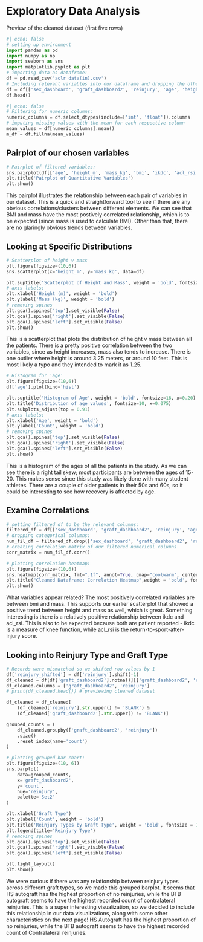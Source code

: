 # Exploratory Data Analysis

Preview of the cleaned dataset (first five rows)
```python
#| echo: false
# setting up environment
import pandas as pd
import numpy as np
import seaborn as sns
import matplotlib.pyplot as plt
# importing data as dataframe:
df = pd.read_csv('aclr data(in).csv')
# Including relevant variables into our dataframe and dropping the others:
df = df[['sex_dashboard', 'graft_dashboard2', 'reinjury', 'age', 'height_m', 'mass_kg', 'bmi', 'ikdc', 'acl_rsi', 'tegner_pre', 'tegner_now', 'lsi_ext_isok_60', 'lsi_flex_isok_60']]
df.head()
```

```python
#| echo: false
# Filtering for numeric columns:
numeric_columns = df.select_dtypes(include=['int', 'float']).columns
# imputing missing values with the mean for each respective column
mean_values = df[numeric_columns].mean()
m_df = df.fillna(mean_values)
```

## Pairplot of our chosen variables

```python
# Pairplot of filtered variables:
sns.pairplot(df[['age', 'height_m', 'mass_kg', 'bmi', 'ikdc', 'acl_rsi']], plot_kws={"s": 5})
plt.title('Pairplot of Quantitative Variables')
plt.show()
```
This pairplot illustrates the relationship between each pair of variables in our dataset. This is a quick and straightforward tool to see if there are any obvious correlations/clusters between different elements. We can see that BMI and mass have the most postively correlated relationship, which is to be expected (since mass is used to calculate BMI). Other than that, there are no glaringly obvious trends between variables. 

## Looking at Specific Distributions

```python
# Scatterplot of height v mass
plt.figure(figsize=(10,6))
sns.scatterplot(x='height_m', y='mass_kg', data=df)

plt.suptitle('Scatterplot of Height and Mass', weight = 'bold', fontsize = 16, x = 0.29)
# axis labels:
plt.xlabel('Height (m)', weight = 'bold')
plt.ylabel('Mass (kg)', weight = 'bold')
# removing spines
plt.gca().spines['top'].set_visible(False)
plt.gca().spines['right'].set_visible(False)
plt.gca().spines['left'].set_visible(False)
plt.show()
```
This is a scatterplot that plots the distribution of height v mass between all the patients. There is a pretty positive correlation between the two variables, since as height increases, mass also tends to increase. There is one outlier where height is around 3.25 meters, or around 10 feet. This is most likely a typo and they intended to mark it as 1.25. 

```python
# Histogram for 'age'
plt.figure(figsize=(10,6))
df['age'].plot(kind='hist')

plt.suptitle('Histogram of Age', weight = 'bold', fontsize=16, x=0.20)
plt.title('Distribution of age values', fontsize=10, x=0.075)
plt.subplots_adjust(top = 0.91) 
# axis labels:
plt.xlabel('Age', weight = 'bold')
plt.ylabel('Count', weight = 'bold')
# removing spines
plt.gca().spines['top'].set_visible(False)
plt.gca().spines['right'].set_visible(False)
plt.gca().spines['left'].set_visible(False)
plt.show()
```
This is a histogram of the ages of all the patients in the study. As we can see there is a right tail skew; most participants are between the ages of 15-20. This makes sense since this study was likely done with many student athletes. There are a couple of older patients in their 50s and 60s, so it could be interesting to see how recovery is affected by age. 

## Examine Correlations 

```python
# setting filtered_df to be the relevant columns:
filtered_df = df[['sex_dashboard', 'graft_dashboard2', 'reinjury', 'age', 'height_m', 'mass_kg', 'bmi', 'ikdc', 'acl_rsi']]
# dropping categorical columns:
num_fil_df = filtered_df.drop(['sex_dashboard', 'graft_dashboard2', 'reinjury'], axis=1)
# creating correlation matrix of our filtered numerical columns
corr_matrix = num_fil_df.corr()

# plotting correlation heatmap:
plt.figure(figsize=(10,6))
sns.heatmap(corr_matrix, fmt=".1f", annot=True, cmap="coolwarm", center=0)
plt.title("Cleaned Dataframe: Correlation Heatmap",weight = 'bold', fontsize = 18, x=0.21)
plt.show()
```
What variables appear related? The most positively correlated variables are between bmi and mass. This supports our earlier scatterplot that showed a positive trend between height and mass as well, which is great. Something interesting is there is a relatively positive relationship between ikdc and acl_rsi. This is also to be expected because both are patient reported - ikdc is a measure of knee function, while acl_rsi is the return-to-sport-after-injury score. 


## Looking into Reinjury Type and Graft Type

```python
# Records were mismatched so we shifted row values by 1 
df['reinjury_shifted'] = df['reinjury'].shift(-1)
df_cleaned = df[df['graft_dashboard2'].notna()][['graft_dashboard2', 'reinjury_shifted']]
df_cleaned.columns = ['graft_dashboard2', 'reinjury']
# print(df_cleaned.head()) # previewing cleaned dataset

df_cleaned = df_cleaned[
    (df_cleaned['reinjury'].str.upper() != 'BLANK') &
    (df_cleaned['graft_dashboard2'].str.upper() != 'BLANK')]

grouped_counts = (
    df_cleaned.groupby(['graft_dashboard2', 'reinjury'])
    .size()
    .reset_index(name='count')
)

# plotting grouped bar chart:
plt.figure(figsize=(10, 6))
sns.barplot(
    data=grouped_counts,
    x='graft_dashboard2',
    y='count',
    hue='reinjury',
    palette='Set2'
)

plt.xlabel('Graft Type')
plt.ylabel('Count', weight = 'bold')
plt.title('Reinjury Types by Graft Type', weight = 'bold', fontsize = 16, x = 0.2)
plt.legend(title='Reinjury Type')
# removing spines
plt.gca().spines['top'].set_visible(False)
plt.gca().spines['right'].set_visible(False)
plt.gca().spines['left'].set_visible(False)

plt.tight_layout()
plt.show()
```
We were curious if there was any relationship between reinjury types across different graft types, so we made this grouped barplot. It seems that HS autograft has the highest proportion of no reinjuries, while the BTB autograft seems to have the highest recorded count of contralateral reinjuries. This is a super interesting visualization, so we decided to include this relationship in our data visualizations, along with some other characteristics on the next page!
HS Autograft has the highest proportion of no reinjuries, while the BTB autograft seems to have the highest recorded count of Contralateral reinjuries.


